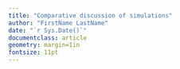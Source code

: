 ```yaml
---
title: "Comparative discussion of simulations"
author: "FirstName LastName"
date: "`r Sys.Date()`"
documentclass: article
geometry: margin=1in
fontsize: 11pt
---
```


<!-- Write your comparative discussion in the space below this line -->

